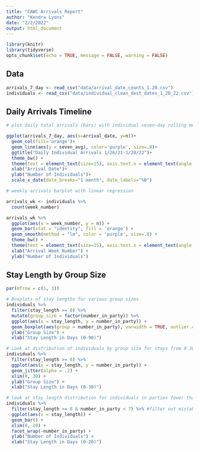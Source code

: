```yaml
---
title: "CAWC Arrivals Report"
author: "Kendra Lyons"
date: "2/2/2022"
output: html_document
---
```


```r
library(knitr)
library(tidyverse)
opts_chunk$set(echo = TRUE, message = FALSE, warning = FALSE)
```

## Data

```r
arrivals_7_day <- read_csv("data/arrival_date_counts_1.20.csv")
individuals <- read_csv("data/individual_clean_dest_dates_1_20_22.csv")
```

## Daily Arrivals Timeline

```r
# plot daily total arrivals (bars) with individual seven-day rolling mean (purple line)

ggplot(arrivals_7_day, aes(x=arrival_date, y=n))+
  geom_col(fill='orange')+
  geom_line(aes(y = seven_avg), color='purple', size=.8)+
  ggtitle("Daily Individual Arrivals 1/26/21-1/20/22")+
  theme_bw() +
  theme(text = element_text(size=15), axis.text.x = element_text(angle = 45, hjust=1))+
  xlab("Arrival Date")+
  ylab("Number of Individuals")+ 
  scale_x_date(date_breaks="1 month", date_labels="%B")

# weekly arrivals barplot with linear regression

arrivals_wk <- individuals %>%
  count(week_number)

arrivals_wk %>%
  ggplot(aes(x = week_number, y = n)) +
  geom_bar(stat = "identity", fill = 'orange') +
  geom_smooth(method = "lm", color = 'purple', size=.8) +
  theme_bw() +
  theme(text = element_text(size=15), axis.text.x = element_text(angle = 45, hjust=1)) +
  xlab("Arrival Week Number") +
  ylab("Number of Individuals")

```

## Stay Length by Group Size

```r

par(mfrow = c(1, 3))

# Boxplots of stay lengths for various group sizes
individuals %>%
  filter(stay_length >= 0) %>% 
  mutate(group_size = factor(number_in_party)) %>%
  ggplot(aes(x = stay_length, y = number_in_party)) +
  geom_boxplot(aes(group = number_in_party), varwidth = TRUE, outlier.color = "red",)  + # zoom in on plot because there are a few large outliers
  ylab("Group Size") +
  xlab("Stay Length in Days (0-90)") 

# Look at distribution of individuals by group size for stays from 0-30 days
individuals %>%
  filter(stay_length >= 0) %>% 
  ggplot(aes(x = stay_length, y = number_in_party)) +
  geom_jitter(alpha = .2) +
  xlim(0, 30) +  
  ylab("Group Size") +
  xlab("Stay Length in Days (0-30)") 

# look at stay length distribution for individuals in parties fewer than 7
individuals %>%
  filter(stay_length >= 0 & number_in_party < 7) %>% #filter out mistakes in recording year (negative values)
  ggplot(aes(x = stay_length)) +
  geom_bar() +
  xlim(0, 20) +
  facet_wrap(~number_in_party) +
  ylab("Number of Individuals") +
  xlab("Stay Length in Days (0-20)")

```


```r

```

